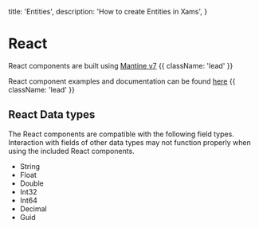   title: 'Entities',
  description: 'How to create Entities in Xams',
}

# React

React components are built using [Mantine v7](https://mantine.dev/) {{ className: 'lead' }}

React component examples and documentation can be found [here](https://examples.xams.io/) {{ className: 'lead' }}

## React Data types

The React components are compatible with the following field types. Interaction with fields of other data types may not function properly when using the included React components.

- String
- Float
- Double
- Int32
- Int64
- Decimal
- Guid

